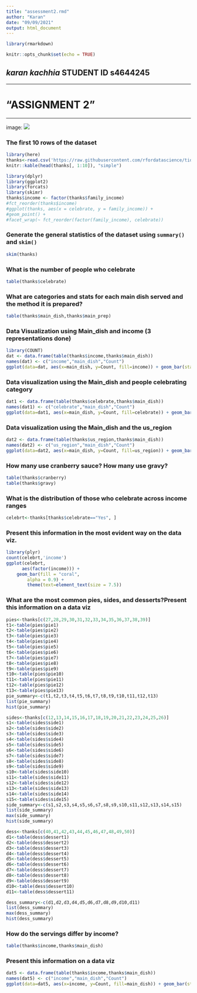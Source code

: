 ```yaml
---
title: "assessment2.rmd"
author: "Karan"
date: "09/09/2021"
output: html_document
---
```

```r
library(rmarkdown)
```

```r
knitr::opts_chunk$set(echo = TRUE)
```
## *karan kachhia*  STUDENT ID **s4644245**
***
# "ASSIGNMENT 2"
***
image: ![](C:\Users\karan\OneDrive\Desktop/Karan.png)

### The first 10 rows of the dataset
```r
library(here)
thanks<-read.csv('https://raw.githubusercontent.com/rfordatascience/tidytuesday/master/data/2018/2018-11-20/thanksgiving_meals.csv')
knitr::kable(head(thanks[, 1:10]), "simple")
```
```r
library(dplyr) 
library(ggplot2) 
library(forcats)
library(skimr)
thanks$income <- factor(thanks$family_income)
#fct_reorder(thanks$income)
#ggplot(thanks, aes(x = celebrate, y = family_income)) + 
#geom_point() + 
#facet_wrap(~ fct_reorder(factor(family_income), celebrate))
```
### Generate the general statistics of the dataset using `summary()` and `skim()` 
```r
skim(thanks)
```
### What is the number of people who celebrate
```r
table(thanks$celebrate)
```
### What are categories and stats for each main dish served and the method it is prepared?
```r
table(thanks$main_dish,thanks$main_prep)
```
### Data Visualization using Main_dish  and income (3 representations done)

```r
library(COUNT)
dat <- data.frame(table(thanks$income,thanks$main_dish))
names(dat) <- c("income","main_dish","Count")
ggplot(data=dat, aes(x=main_dish, y=Count, fill=income)) + geom_bar(stat="identity")
```

### Data visualization using the Main_dish and people celebrating category

```r
dat1 <- data.frame(table(thanks$celebrate,thanks$main_dish))
names(dat1) <- c("celebrate","main_dish","Count")
ggplot(data=dat1, aes(x=main_dish, y=Count, fill=celebrate)) + geom_bar(stat="identity")

```

### Data visualization using the Main_dish and the us_region
```r

dat2 <- data.frame(table(thanks$us_region,thanks$main_dish))
names(dat2) <- c("us_region","main_dish","Count")
ggplot(data=dat2, aes(x=main_dish, y=Count, fill=us_region)) + geom_bar(stat="identity")
```
### How many use cranberry sauce? How many use gravy?
```r
table(thanks$cranberry)
table(thanks$gravy)
```
### What is the distribution of those who celebrate across income ranges
```r
celebrt<-thanks[thanks$celebrate=="Yes", ]
```
### Present this information in the most evident way on the data viz.
```r
library(plyr)
count(celebrt,'income')
ggplot(celebrt,
      aes(factor(income))) +
    geom_bar(fill = "coral",
        alpha = 0.9) +
        theme(text=element_text(size = 7.5))
```
### What are the most common pies, sides, and desserts?Present this information on a data viz
```r
pies<-thanks[c(27,28,29,30,31,32,33,34,35,36,37,38,39)]
t1<-table(pies$pie1)
t2<-table(pies$pie2)
t3<-table(pies$pie3)
t4<-table(pies$pie4)
t5<-table(pies$pie5)
t6<-table(pies$pie6)
t7<-table(pies$pie7)
t8<-table(pies$pie8)
t9<-table(pies$pie9)
t10<-table(pies$pie10)
t11<-table(pies$pie11)
t12<-table(pies$pie12)
t13<-table(pies$pie13)
pie_summary<-c(t1,t2,t3,t4,t5,t6,t7,t8,t9,t10,t11,t12,t13)
list(pie_summary)
hist(pie_summary)

```
```r
sides<-thanks[c(12,13,14,15,16,17,18,19,20,21,22,23,24,25,26)]
s1<-table(sides$side1)
s2<-table(sides$side2)
s3<-table(sides$side3)
s4<-table(sides$side4)
s5<-table(sides$side5)
s6<-table(sides$side6)
s7<-table(sides$side7)
s8<-table(sides$side8)
s9<-table(sides$side9)
s10<-table(sides$side10)
s11<-table(sides$side11)
s12<-table(sides$side12)
s13<-table(sides$side13)
s14<-table(sides$side14)
s15<-table(sides$side15)
side_summary<-c(s1,s2,s3,s4,s5,s6,s7,s8,s9,s10,s11,s12,s13,s14,s15)
list(side_summary)
max(side_summary)
hist(side_summary)
```
```r
dess<-thanks[c(40,41,42,43,44,45,46,47,48,49,50)]
d1<-table(dess$dessert1)
d2<-table(dess$dessert2)
d3<-table(dess$dessert3)
d4<-table(dess$dessert4)
d5<-table(dess$dessert5)
d6<-table(dess$dessert6)
d7<-table(dess$dessert7)
d8<-table(dess$dessert8)
d9<-table(dess$dessert9)
d10<-table(dess$dessert10)
d11<-table(dess$dessert11)

dess_summary<-c(d1,d2,d3,d4,d5,d6,d7,d8,d9,d10,d11)
list(dess_summary)
max(dess_summary)
hist(dess_summary)
```
### How do the servings differ by income?
```r
table(thanks$income,thanks$main_dish)
```
### Present this information on a data viz
```r
dat5 <- data.frame(table(thanks$income,thanks$main_dish))
names(dat5) <- c("income","main_dish","Count")
ggplot(data=dat5, aes(x=income, y=Count, fill=main_dish)) + geom_bar(stat="identity")+theme(text=element_text(size = 7.5))
```


